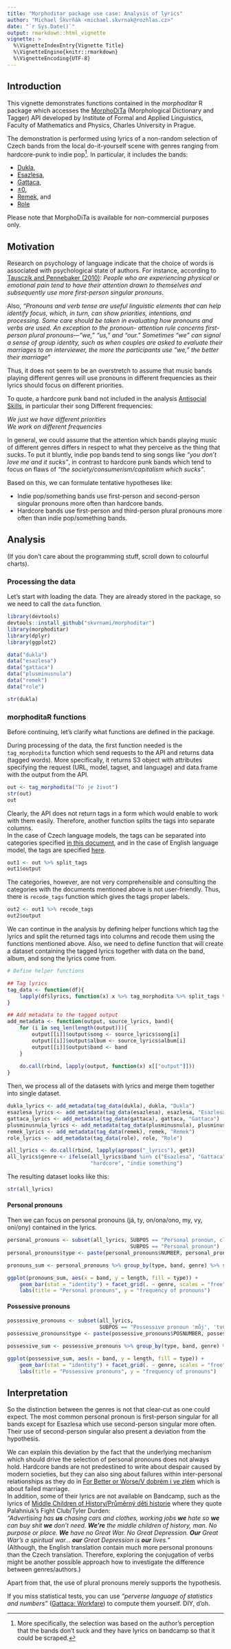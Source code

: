 ```yaml
---
title: "Morphoditar package use case: Analysis of lyrics"
author: "Michael Škvrňák <michael.skvrnak@rozhlas.cz>"
date: "`r Sys.Date()`"
output: rmarkdown::html_vignette
vignette: >
  %\VignetteIndexEntry{Vignette Title}
  %\VignetteEngine{knitr::rmarkdown}
  %\VignetteEncoding{UTF-8}
---
```


## Introduction

This vignette demonstrates functions contained in the *morphoditar* R package which 
accesses the [MorphoDiTa](http://lindat.mff.cuni.cz/services/morphodita/run.php) 
(Morphological Dictionary and Tagger) API developed by Institute of Formal and Applied
Linguistics, Faculty of Mathematics and Physics, Charles University in Prague.

The demonstration is performed using lyrics of a non-random selection of Czech bands 
from the local do-it-yourself scene with genres ranging from hardcore-punk to indie pop[^1]. 
In particular, it includes the bands:  

* [Dukla](http://dukla.bandcamp.com/),  
* [Esazlesa](https://esazlesa.bandcamp.com/),  
* [Gattaca](https://gattaca.bandcamp.com/),  
* [±0](https://plusminusnula.bandcamp.com/),  
* [Remek](https://remekdiy.bandcamp.com/), and  
* [Role](https://rolerolerole.bandcamp.com/)

Please note that MorphoDiTa is available for non-commercial purposes only.

## Motivation

Research on psychology of language indicate that the choice of words is associated with
psychological state of authors. For instance, according to [Tausczik and Pennebaker (2010)](http://journals.sagepub.com/doi/abs/10.1177/0261927X09351676?journalCode=jlsa): 
*People who are experiencing physical or emotional pain tend to have their attention drawn* 
*to themselves and subsequently use more first-person singular pronouns*. 

Also, *"Pronouns and verb tense are useful linguistic elements that can help identify focus,*
*which, in turn, can show priorities, intentions, and processing. Some care should be *
*taken in evaluating how pronouns and verbs are used. An exception to the pronoun-*
*attention rule concerns first-person plural pronouns—“we,” “us,” and “our.” Sometimes *
*“we” can signal a sense of group identity, such as when couples are asked to evaluate *
*their marriages to an interviewer, the more the participants use “we,” the better their *
*marriage"*

Thus, it does not seem to be an overstretch to assume that music bands playing different
genres will use pronouns in different frequencies as their lyrics should focus on different
priorities. 

To quote, a hardcore punk band not included in the analysis [Antisocial Skills](https://antisocialskills.bandcamp.com/releases), 
in particular their song Different frequencies:  
  
*We just we have different priorities*  
*We work on different frequencies*  

In general, we could assume that the attention which bands playing music of different genres
differs in respect to what they perceive as the thing that sucks. To put it bluntly, 
indie pop bands tend to sing songs like *"you don't love me and it sucks"*, 
in contrast to hardcore punk bands which tend to focus on flaws of 
*"the society/consumerism/capitalism which sucks"*. 

Based on this, we can formulate tentative hypotheses like:  

* Indie pop/something bands use first-person and second-person singular pronouns more often than hardcore bands.
* Hardcore bands use first-person and third-person plural pronouns more often than indie pop/something bands.


## Analysis

(If you don't care about the programming stuff, scroll down to colourful charts).

### Processing the data
Let's start with loading the data. They are already stored in the package, 
so we need to call the `data` function.
```r
library(devtools)
devtools::install_github("skvrnami/morphoditar")
library(morphoditar)
library(dplyr)
library(ggplot2)

data("dukla")
data("esazlesa")
data("gattaca")
data("plusminusnula")
data("remek")
data("role")

str(dukla)
```

### morphoditaR functions

Before continuing, let's clarify what functions are defined in the package. 

During processing of the data, the first function needed is the `tag_morphodita` 
function which send requests to the API and returns data (tagged words). 
More specifically, it returns S3 object with attributes specifying the request 
(URL, model, tagset, and language) and data.frame with the output from the API.

```r
out <- tag_morphodita("To je život")
str(out)
out
```

Clearly, the API does not return tags in a form which would enable to work with them
easily. Therefore, another function splits the tags into separate columns.  
In the case of Czech language models, the tags can be separated into categories specified
[in this document](https://ufal.mff.cuni.cz/pdt/Morphology_and_Tagging/Doc/hmptagqr.html), 
and in the case of English language model, the tags are specified [here](https://ling.upenn.edu/courses/Fall_2003/ling001/penn_treebank_pos.html).

```r
out1 <- out %>% split_tags
out1$output
```

The categories, however, are not very comprehensible and consulting the categories
with the documents mentioned above is not user-friendly. Thus, there is `recode_tags`
function which gives the tags proper labels.

```r
out2 <- out1 %>% recode_tags
out2$output
```

We can continue in the analysis by defining helper functions which tag the lyrics 
and split the returned tags into columns and recode them using the functions mentioned above.
Also, we need to define function that will create a dataset containing the tagged lyrics
together with data on the band, album, and song the lyrics come from.

```r
# Define helper functions

## Tag lyrics
tag_data <- function(df){
    lapply(df$lyrics, function(x) x %>% tag_morphodita %>% split_tags %>% recode_tags)
}

## Add metadata to the tagged output
add_metadata <- function(output, source_lyrics, band){
    for (i in seq_len(length(output))){
        output[[i]]$output$song <- source_lyrics$song[i]
        output[[i]]$output$album <- source_lyrics$album[i]
        output[[i]]$output$band <- band
    }
    
    do.call(rbind, lapply(output, function(x) x[["output"]]))
}

```

Then, we process all of the datasets with lyrics and merge them together into single
dataset.
```r

dukla_lyrics <- add_metadata(tag_data(dukla), dukla, "Dukla")
esazlesa_lyrics <- add_metadata(tag_data(esazlesa), esazlesa, "Esazlesa")
gattaca_lyrics <- add_metadata(tag_data(gattaca), gattaca, "Gattaca")
plusminusnula_lyrics <- add_metadata(tag_data(plusminusnula), plusminusnula, "±0")
remek_lyrics <- add_metadata(tag_data(remek), remek, "Remek")
role_lyrics <- add_metadata(tag_data(role), role, "Role")

all_lyrics <- do.call(rbind, lapply(apropos("_lyrics"), get))
all_lyrics$genre <- ifelse(all_lyrics$band %in% c("Esazlesa", "Gattaca", "Remek"), 
                           "hardcore", "indie something")
```

The resulting dataset looks like this:
```r
str(all_lyrics)
```

#### Personal pronouns
Then we can focus on personal pronouns (já, ty, on/ona/ono, my, vy, oni/ony) contained
in the lyrics.
```r
personal_pronouns <- subset(all_lyrics, SUBPOS == "Personal pronoun, clitical (short) form" | 
                                        SUBPOS == "Personal pronoun")
personal_pronouns$type <- paste(personal_pronouns$NUMBER, personal_pronouns$PERSON)

pronouns_sum <- personal_pronouns %>% group_by(type, band, genre) %>% summarise(length = n())
```

```r
ggplot(pronouns_sum, aes(x = band, y = length, fill = type)) + 
    geom_bar(stat = "identity") + facet_grid(. ~ genre, scales = "free") + 
    labs(title = "Personal pronouns", y = "frequency of pronouns")
```

#### Possessive pronouns
```r
possessive_pronouns <- subset(all_lyrics, 
                              SUBPOS == "Possessive pronoun 'můj', 'tvůj', 'jeho/její'")
possessive_pronouns$type <- paste(possessive_pronouns$POSNUMBER, possessive_pronouns$PERSON)

possessive_sum <- possessive_pronouns %>% group_by(type, band, genre) %>% summarise(length = n())

```

```r
ggplot(possessive_sum, aes(x = band, y = length, fill = type)) + 
    geom_bar(stat = "identity") + facet_grid(. ~ genre, scales = "free") + 
    labs(title = "Possessive pronouns", y = "frequency of pronouns")
```

## Interpretation

So the distinction between the genres is not that clear-cut as one could expect. 
The most common personal pronoun is first-person singular for all bands except for Esazlesa
which use second-person singular more often. Their use of second-person singular also 
present a deviation from the hypothesis. 

We can explain this deviation by the fact that the underlying mechanism which should drive
the selection of personal pronouns does not always hold. Hardcore bands are not predestined
to write about despair caused by modern societies, but they can also sing about failures within
inter-personal relationships as they do in [For Better or Worse/V dobrém i ve zlém](https://esazlesa.bandcamp.com/track/v-dobr-m-i-zl-m) 
which is about failed marriage.  
In addition, some of their lyrics are not available on Bandcamp, such as the lyrics of 
[Middle Children of History/Průměrný děti historie](https://esazlesa.bandcamp.com/track/pr-m-rn-d-ti-historie) where they quote 
Palahniuk's Fight Club/Tyler Durden:  
*"Advertising has __us__ chasing cars and clothes, working jobs __we__ hate so __we__ can buy shit __we__ don’t need. __We’re__ the middle children of history, man. No purpose or place. __We__ have no Great War. No Great Depression. __Our__ Great War’s a spiritual war… __our__ Great Depression is __our__ lives."*  
(Although, the English translation contain much more personal pronouns than the Czech translation.
Therefore, exploring the conjugation of verbs might be another possible approach how to 
investigate the difference between genres/authors.)

Apart from that, the use of plural pronouns merely supports the hypothesis. 

If you miss statistical tests, you can use *"perverse language of statistics and numbers"* ([Gattaca: Workfare](https://gattaca.bandcamp.com/track/workfare-workfare-2)) to compute 
them yourself. DIY, d'oh. 

[^1]: More specifically, the selection was based on the author's perception that the bands don't suck and they have lyrics on bandcamp so that it could be scraped. 
